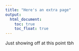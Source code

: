 ```yaml
---
title: "Here's an extra page"
output: 
  html_document:
    toc: true
    toc_float: true
---
```


Just showing off at this point tbh



